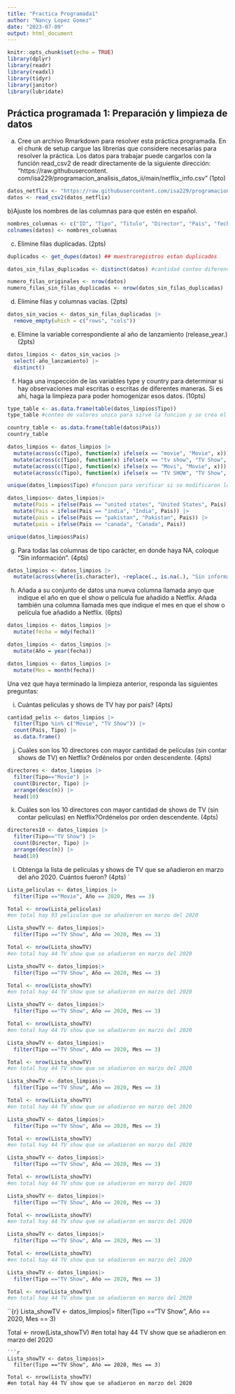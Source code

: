 ```yaml
---
title: "Practica Programada1"
author: "Nancy Lopez Gomez"
date: "2023-07-09"
output: html_document
---
```


```r
knitr::opts_chunk$set(echo = TRUE)
library(dplyr)
library(readr)
library(readxl)
library(tidyr)
library(janitor) 
library(lubridate) 
```
## Práctica programada 1: Preparación y limpieza de datos

a. Cree un archivo Rmarkdown para resolver esta práctica programada. En el chunk de setup cargue las
librerías que considere necesarias para resolver la práctica. Los datos para trabajar puede cargarlos con
la función read_csv2 de readr directamente de la siguiente dirección: “https://raw.githubusercontent.
com/isa229/programacion_analisis_datos_ii/main/netflix_info.csv” (1pto)

```r
datos_netflix <- "https://raw.githubusercontent.com/isa229/programacion_analisis_datos_ii/main/netflix_info.csv"
datos <- read_csv2(datos_netflix)
```

b)Ajuste los nombres de las columnas para que estén en español. 

```r
nombres_columnas <- c("ID", "Tipo", "Titulo", "Director", "Pais", "fecha", "año_lanzamiento", "calificacion", "Duracion", "Categoria")
colnames(datos) <- nombres_columnas
```

c. Elimine filas duplicadas. (2pts)
```r
duplicados <- get_dupes(datos) ## muestraregistros estan duplicados
```

```r
datos_sin_filas_duplicadas <- distinct(datos) #cantidad conteo diferenciado
```
```r
numero_filas_originales <- nrow(datos)
numero_filas_sin_filas_duplicadas <- nrow(datos_sin_filas_duplicadas)
```

d. Elimine filas y columnas vacías. (2pts)

```r
datos_sin_vacios <- datos_sin_filas_duplicadas |> 
  remove_empty(which = c("rows", "cols"))
```

e. Elimine la variable correspondiente al año de lanzamiento (release_year.) (2pts)

```r
datos_limpios <- datos_sin_vacios |> 
  select(-año_lanzamiento) |> 
  distinct()
```

f. Haga una inspección de las variables type y country para determinar si hay observaciones mal escritas o escritas de diferentes maneras. Si es ahí, haga la limpieza para poder homogenizar esos datos. (10pts)

```r
type_table <- as.data.frame(table(datos_limpios$Tipo))
type_table #conteo de valores unico para sirve la funcion y se crea el dataframe
```
```r
country_table <- as.data.frame(table(datos$Pais))
country_table 
```

```r
datos_limpios <- datos_limpios |>
  mutate(across(c(Tipo), function(x) ifelse(x == "movie", "Movie", x))) |>
  mutate(across(c(Tipo), function(x) ifelse(x == "tv show", "TV Show", x))) |>
  mutate(across(c(Tipo), function(x) ifelse(x == "Movi", "Movie", x))) |> 
  mutate(across(c(Tipo), function(x) ifelse(x == "TV SHOW", "TV Show", x)))
```

```r
unique(datos_limpios$Tipo) #funcion para verificar si se modificaron los cambios de las variables
```

```r
datos_limpios<- datos_limpios|>
  mutate(Pais = ifelse(Pais == "united states", "United States", Pais)) |> 
  mutate(Pais = ifelse(Pais == "india", "India", Pais)) |> 
  mutate(pais = ifelse(Pais == "pakistan", "Pakistan", Pais)) |> 
  mutate(pais = ifelse(Pais == "canada", "Canada", Pais))
```

```r
unique(datos_limpios$Pais)
```
g. Para todas las columnas de tipo carácter, en donde haya NA, coloque “Sin información”. (4pts)

```r
datos_limpios <- datos_limpios |> 
  mutate(across(where(is.character), ~replace(., is.na(.), "Sin información")))
```
h. Añada a su conjunto de datos una nueva columna llamada anyo que indique el año en que el show o película fue añadido a Netflix. Añada también una columna llamada mes que indique el mes en que el show o película fue añadido a Netflix. (6pts)

```r
datos_limpios <- datos_limpios |> 
  mutate(fecha = mdy(fecha))

datos_limpios <- datos_limpios |>                              
  mutate(Año = year(fecha))

datos_limpios <- datos_limpios |>                              
  mutate(Mes = month(fecha))
```

Una vez que haya terminado la limpieza anterior, responda las siguientes preguntas:

i. Cuántas películas y shows de TV hay por país? (4pts)

```r
cantidad_pelis <- datos_limpios |> 
  filter(Tipo %in% c("Movie", "TV Show")) |> 
  count(Pais, Tipo) |> 
  as.data.frame()
```


j. Cuáles son los 10 directores con mayor cantidad de películas (sin contar shows de TV) en Netflix?
Ordénelos por orden descendente. (4pts)

```r
directores <- datos_limpios |>
  filter(Tipo=="Movie") |>
  count(Director, Tipo) |>
  arrange(desc(n)) |> 
  head(10)
```
k. Cuáles son los 10 directores con mayor cantidad de shows de TV (sin contar películas) en Netflix?Ordénelos por orden descendente. (4pts)

```r
directores10 <- datos_limpios |>
  filter(Tipo=="TV Show") |>
  count(Director, Tipo) |>
  arrange(desc(n)) |> 
  head(10)
```
l. Obtenga la lista de películas y shows de TV que se añadieron en marzo del año 2020. Cuántos fueron?
(4pts)
`

```r
Lista_peliculas <- datos_limpios |>
  filter(Tipo =="Movie", Año == 2020, Mes == 3)

Total <- nrow(Lista_peliculas)
#en total hay 93 peliculas que se añadieron en marzo del 2020
```

```r
Lista_showTV <- datos_limpios|>
  filter(Tipo =="TV Show", Año == 2020, Mes == 3)

Total <- nrow(Lista_showTV)
#en total hay 44 TV show que se añadieron en marzo del 2020
```

```r
Lista_showTV <- datos_limpios|>
  filter(Tipo =="TV Show", Año == 2020, Mes == 3)

Total <- nrow(Lista_showTV)
#en total hay 44 TV show que se añadieron en marzo del 2020
```
```r
Lista_showTV <- datos_limpios|>
  filter(Tipo =="TV Show", Año == 2020, Mes == 3)

Total <- nrow(Lista_showTV)
#en total hay 44 TV show que se añadieron en marzo del 2020
```

```r
Lista_showTV <- datos_limpios|>
  filter(Tipo =="TV Show", Año == 2020, Mes == 3)

Total <- nrow(Lista_showTV)
#en total hay 44 TV show que se añadieron en marzo del 2020
```

```r
Lista_showTV <- datos_limpios|>
  filter(Tipo =="TV Show", Año == 2020, Mes == 3)

Total <- nrow(Lista_showTV)
#en total hay 44 TV show que se añadieron en marzo del 2020
```
```r
Lista_showTV <- datos_limpios|>
  filter(Tipo =="TV Show", Año == 2020, Mes == 3)

Total <- nrow(Lista_showTV)
#en total hay 44 TV show que se añadieron en marzo del 2020
```

```r
Lista_showTV <- datos_limpios|>
  filter(Tipo =="TV Show", Año == 2020, Mes == 3)

Total <- nrow(Lista_showTV)
#en total hay 44 TV show que se añadieron en marzo del 2020
```
```r
Lista_showTV <- datos_limpios|>
  filter(Tipo =="TV Show", Año == 2020, Mes == 3)

Total <- nrow(Lista_showTV)
#en total hay 44 TV show que se añadieron en marzo del 2020
```


```r
Lista_showTV <- datos_limpios|>
  filter(Tipo =="TV Show", Año == 2020, Mes == 3)

Total <- nrow(Lista_showTV)
#en total hay 44 TV show que se añadieron en marzo del 2020
```
```r
Lista_showTV <- datos_limpios|>
  filter(Tipo =="TV Show", Año == 2020, Mes == 3)

Total <- nrow(Lista_showTV)
#en total hay 44 TV show que se añadieron en marzo del 2020
```

``{r}
Lista_showTV <- datos_limpios|>
  filter(Tipo =="TV Show", Año == 2020, Mes == 3)

Total <- nrow(Lista_showTV)
#en total hay 44 TV show que se añadieron en marzo del 2020
```
```r
Lista_showTV <- datos_limpios|>
  filter(Tipo =="TV Show", Año == 2020, Mes == 3)

Total <- nrow(Lista_showTV)
#en total hay 44 TV show que se añadieron en marzo del 2020
```

